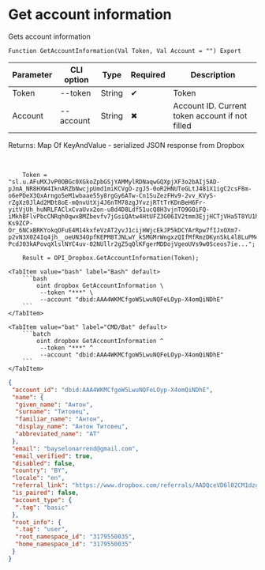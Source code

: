 ﻿---
sidebar_position: 4
---


# Get account information
 Gets account information



`Function GetAccountInformation(Val Token, Val Account = "") Export`

  | Parameter | CLI option | Type | Required | Description |
  |-|-|-|-|-|
  | Token | --token | String | &#x2714; | Token |
  | Account | --account | String | &#x2716; | Account ID. Current token account if not filled |

  
  Returns:  Map Of KeyAndValue - serialized JSON response from Dropbox

<br/>




```bsl title="1C:Enterprise/OneScript code example"
    Token = "sl.u.AFuMXJvP0OBGc0XGkoZpbGSjYAMMylRDNaqwGQXpjXF3o2bAIj5AD-pJmA_NR8HXW4IknARZbNwcjpUmd1miKCVgO-zgJ5-0oR2HNUTeGLtJ481X1igC2csF8m-o6ePDeX3QxArngo5eM1wbaae55y8rgGy6ATw-Cn1SuZezFHv9-2vv_KVyS-rZgXz0JlAd2MDt8oE-mQnvUtXj4J6nTM78zgJYvzjRTtTrKDnBeH6Fr-yitVjUh_huNRLFAClxCvaUvx2on-u8d4D8Ldf51ucQ8H3vjnTO9GOiFQ-iMkhBFlvPbcCNRqh0qwxBMZbevfv7jGsiQAtw4HtUFZ3G06IV2tmm3EjjHCTjVHa5T8YU1h8EBoBcJjsd5NlINcB68UlGcu0sSSTHittqbb2-Ks9ZCP-Or_6NCxBRKYokqOFuE4M14kxfeVzAT2yvJ1cijHWjcEkJP5kDCYArRpw7fIJxOXm7-p2vN3X0Z4Iq4jh__oeUN34OpfKEPM8TJNLwY_kSMGMrWngxzQIfMfRmzDKynSkL4l8LuPM4YVmhFIh8NoYODkVlqWBfReA5bOuqDEwLiwpms0pz1mcE5d7ZjoB5jldaXzO3NbFdOtbeoiVqwQwbNaqm13BbWrIo0RMxfXGvy8J2dI9b9zYDgOU_c_xgMc_SW-PcdJ03kAPovqXlslNYC4uv-02NUllr2gZ5qQlKFgerMDDojVgeoUVs9w0Sceos7ie...";

    Result = OPI_Dropbox.GetAccountInformation(Token);
```
 

 <Tabs>
  
    <TabItem value="bash" label="Bash" default>
        ```bash
            oint dropbox GetAccountInformation \
             --token "***" \
             --account "dbid:AAA4WKMCfgoW5LwuNQFeLOyp-X4omQiNDhE"
        ```
    </TabItem>
  
    <TabItem value="bat" label="CMD/Bat" default>
        ```batch
            oint dropbox GetAccountInformation ^
             --token "***" ^
             --account "dbid:AAA4WKMCfgoW5LwuNQFeLOyp-X4omQiNDhE"
        ```
    </TabItem>
</Tabs>


```json title="Result"
{
 "account_id": "dbid:AAA4WKMCfgoW5LwuNQFeLOyp-X4omQiNDhE",
 "name": {
  "given_name": "Антон",
  "surname": "Титовец",
  "familiar_name": "Антон",
  "display_name": "Антон Титовец",
  "abbreviated_name": "АТ"
 },
 "email": "bayselonarrend@gmail.com",
 "email_verified": true,
 "disabled": false,
 "country": "BY",
 "locale": "en",
 "referral_link": "https://www.dropbox.com/referrals/AADQceVD6l02CM1dzgLM7s_o8gdaPXKc7oM?src=app9-2724483",
 "is_paired": false,
 "account_type": {
  ".tag": "basic"
 },
 "root_info": {
  ".tag": "user",
  "root_namespace_id": "3179550035",
  "home_namespace_id": "3179550035"
 }
}
```
